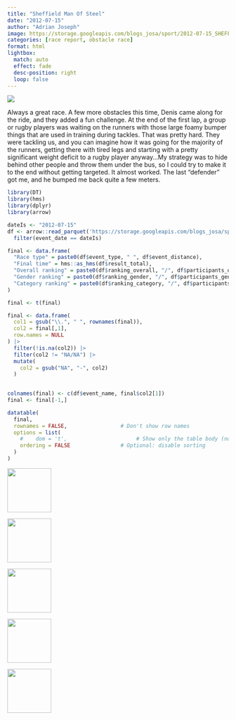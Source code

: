 ```yaml
---
title: "Sheffield Man Of Steel"
date: "2012-07-15"
author: "Adrian Joseph"
image: https://storage.googleapis.com/blogs_josa/sport/2012-07-15_SHEFFIELD_MAN_OF_STEEL/img/01.png
categories: [race report, obstacle race]
format: html
lightbox:
  match: auto
  effect: fade
  desc-position: right
  loop: false
---
```


![](https://storage.googleapis.com/blogs_josa/sport/2012-07-15_SHEFFIELD_MAN_OF_STEEL/img/01.png)

Always a great race. A few more obstacles this time, Denis came along for the ride, and they added a fun challenge. At the end of the first lap, a group or rugby players was waiting on the runners with those large foamy bumper things that are used in training during tackles. That was pretty hard. They were tackling us, and you can imagine how it was going for the majority of the runners, getting there with tired legs and starting with a pretty significant weight deficit to a rugby player anyway...My strategy was to hide behind other people and throw them under the bus, so I could try to make it to the end without getting targeted. It almost worked. The last "defender" got me, and he bumped me back quite a few meters.

```r
library(DT)
library(hms)
library(dplyr)
library(arrow)

dateIs <- "2012-07-15"
df <- arrow::read_parquet('https://storage.googleapis.com/blogs_josa/sport/parquets/main_dataset.parquet') |>
  filter(event_date == dateIs)

final <- data.frame(
  "Race type" = paste0(df$event_type, " ", df$event_distance),
  "Final time" = hms::as_hms(df$result_total),
  "Overall ranking" = paste0(df$ranking_overall, "/", df$participants_overall),
  "Gender ranking" = paste0(df$ranking_gender, "/", df$participants_gender),
  "Category ranking" = paste0(df$ranking_category, "/", df$participants_category)
)

final <- t(final)

final <- data.frame(
  col1 = gsub("\\.", " ", rownames(final)),
  col2 = final[,1], 
  row.names = NULL
) |>
  filter(!is.na(col2)) |>
  filter(col2 != "NA/NA") |>
  mutate(
    col2 = gsub("NA", "-", col2)
  )
  

colnames(final) <- c(df$event_name, final$col2[1])
final <- final[-1,]

datatable(
  final,
  rownames = FALSE,                 # Don't show row names
  options = list(
    #    dom = 't',                      # Show only the table body (no search, no pagination, no header)
    ordering = FALSE                # Optional: disable sorting
  )
)
```



::: {layout-ncol=4}
![](https://storage.googleapis.com/blogs_josa/sport/2012-07-15_SHEFFIELD_MAN_OF_STEEL/img/00.png){ width="100" group="hi" }

![](https://storage.googleapis.com/blogs_josa/sport/2012-07-15_SHEFFIELD_MAN_OF_STEEL/img/01.png){ width="100" group="hi" }

![](https://storage.googleapis.com/blogs_josa/sport/2012-07-15_SHEFFIELD_MAN_OF_STEEL/img/02.jpg){ width="100" group="hi" }

![](https://storage.googleapis.com/blogs_josa/sport/2012-07-15_SHEFFIELD_MAN_OF_STEEL/img/03.jpg){ width="100" group="hi" }

![](https://storage.googleapis.com/blogs_josa/sport/2012-07-15_SHEFFIELD_MAN_OF_STEEL/img/04.jpg){ width="100" group="hi" }


:::
